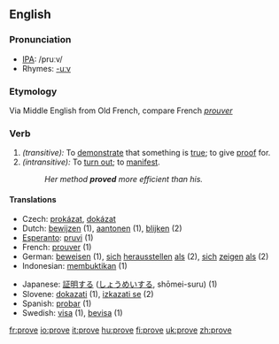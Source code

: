 ==English==

{{rank|working|breath|camp|990|prove|engaged|America|servant}}

===Pronunciation===
*[[w:IPA|IPA]]: /pruːv/
*Rhymes: [[Rhymes:English:-uːv|-uːv]]
===Etymology===
Via Middle English from Old French, compare French ''[[prouver]]''
===Verb===
{{irregverb|'''prove'''|'''[[proves]]'''|'''[[proved]]'''|'''[[proved]] '''or''' [[proven]]'''|'''[[proving]]'''}}
# ''(transitive):'' To [[demonstrate]] that something is [[true]]; to give [[proof]] for.
# ''(intransitive):'' To [[turn out]]; to [[manifest]].
#:''Her method '''proved''' more efficient than his.''

==== Translations ====
{{top}}
*Czech: [[prokázat]], [[dokázat]]
*Dutch: [[bewijzen]] (1), [[aantonen]] (1), [[blijken]] (2)
*[[Esperanto]]: [[pruvi]] (1)
*French: [[prouver]] (1)
*German: [[beweisen]] (1), [[sich]] [[herausstellen]] [[als]] (2), [[sich]] [[zeigen]] [[als]] (2)
*Indonesian: [[bukti|membuktikan]] (1)
{{mid}}
*Japanese: [[証明]]する ([[しょうめい]]する, shōmei-suru)  (1)
*Slovene: [[dokazati]] (1), [[izkazati se]] (2)
*Spanish: [[probar]]  (1)
*Swedish: [[visa]] (1), [[bevisa]] (1)
{{bottom}}

[[fr:prove]]
[[io:prove]]
[[it:prove]]
[[hu:prove]]
[[fi:prove]]
[[uk:prove]]
[[zh:prove]]